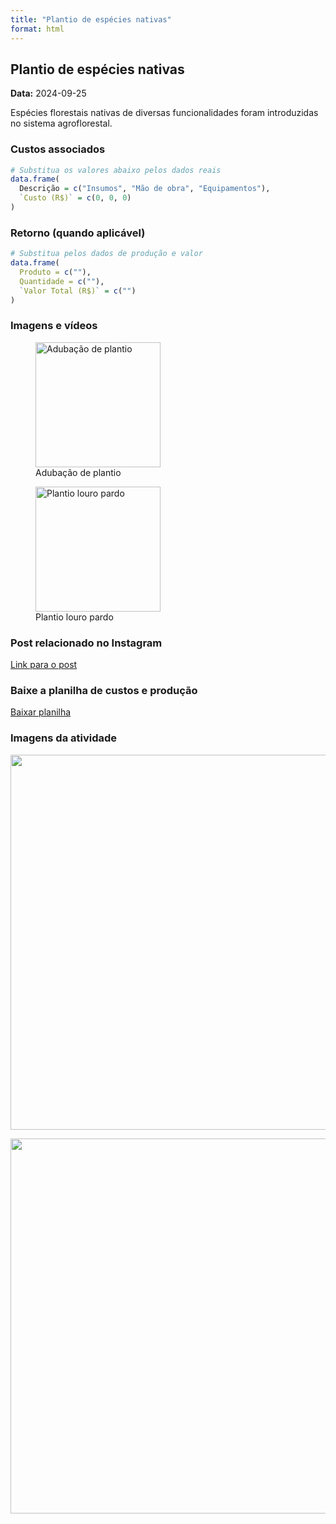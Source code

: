 ```yaml
---
title: "Plantio de espécies nativas"
format: html
---
```


## Plantio de espécies nativas

**Data:** 2024-09-25

Espécies florestais nativas de diversas funcionalidades foram introduzidas no sistema agroflorestal.

### Custos associados

```r
# Substitua os valores abaixo pelos dados reais
data.frame(
  Descrição = c("Insumos", "Mão de obra", "Equipamentos"),
  `Custo (R$)` = c(0, 0, 0)
)
```

### Retorno (quando aplicável)

```r
# Substitua pelos dados de produção e valor
data.frame(
  Produto = c(""),
  Quantidade = c(""),
  `Valor Total (R$)` = c("")
)
```

### Imagens e vídeos

![Adubação de plantio](../imagens/cova_com_fosforado.jpg){width=200px}

![Plantio louro pardo](../imagens/plantio_louro_pardo.jpg){width=200px}



### Post relacionado no Instagram

[Link para o post](https://www.instagram.com/reel/C3QwlmppJef/?igsh=MTU2ZjdhdXBnZDNyeg==)

### Baixe a planilha de custos e produção

[Baixar planilha](../custo_e_retorno.csv)

### Imagens da atividade

![](../imagens/plantio_nativas.jpg){width=600px}

![](../imagens/plantio_nativas_louro_pardo.jpg){width=600px}

